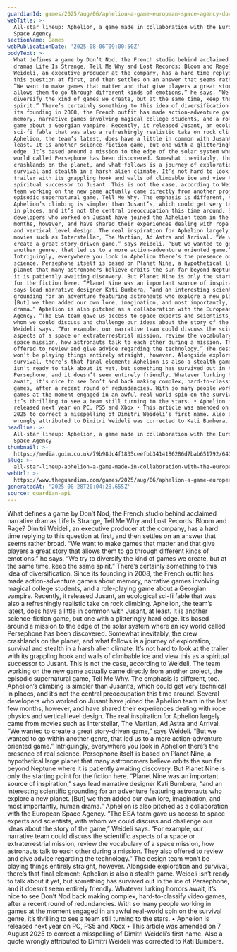 ```yaml
---
guardianId: games/2025/aug/06/aphelion-a-game-european-space-agency-don-t-nod
webTitle: >-
  All-star lineup: Aphelion, a game made in collaboration with the European
  Space Agency
sectionName: Games
webPublicationDate: '2025-08-06T09:00:50Z'
bodyText: >-
  What defines a game by Don’t Nod, the French studio behind acclaimed narrative
  dramas Life Is Strange, Tell Me Why and Lost Records: Bloom and Rage? Dimitri
  Weideli, an executive producer at the company, has a hard time replying to
  this question at first, and then settles on an answer that seems rather broad.
  “We want to make games that matter and that give players a great story that
  allows them to go through different kinds of emotions,” he says. “We try to
  diversify the kind of games we create, but at the same time, keep the same
  spirit.” There’s certainly something to this idea of diversification. Since
  its founding in 2008, the French outfit has made action-adventure games about
  memory, narrative games involving magical college students, and a role-playing
  game about a Georgian vampire. Recently, it released Jusant, an ecological
  sci-fi fable that was also a refreshingly realistic take on rock climbing.
  Aphelion, the team’s latest, does have a little in common with Jusant, at
  least. It is another science-fiction game, but one with a glitteringly hard
  edge. It’s based around a mission to the edge of the solar system where an icy
  world called Persephone has been discovered. Somewhat inevitably, the crew
  crashlands on the planet, and what follows is a journey of exploration,
  survival and stealth in a harsh alien climate. It’s not hard to look at the
  trailer with its grappling hook and walls of climbable ice and view this as a
  spiritual successor to Jusant. This is not the case, according to Weideli. The
  team working on the new game actually came directly from another project, the
  episodic supernatural game, Tell Me Why. The emphasis is different, too.
  Aphelion’s climbing is simpler than Jusant’s, which could get very technical
  in places, and it’s not the central preoccupation this time around. Several
  developers who worked on Jusant have joined the Aphelion team in the last few
  months, however, and have shared their experiences dealing with rope physics
  and vertical level design. The real inspiration for Aphelion largely came from
  movies such as Interstellar, The Martian, Ad Astra and Arrival. “We wanted to
  create a great story-driven game,” says Weideli. “But we wanted to go within
  another genre, that led us to a more action-adventure oriented game.”
  Intriguingly, everywhere you look in Aphelion there’s the presence of real
  science. Persephone itself is based on Planet Nine, a hypothetical large
  planet that many astronomers believe orbits the sun far beyond Neptune where
  it is patiently awaiting discovery. But Planet Nine is only the starting point
  for the fiction here. “Planet Nine was an important source of inspiration,”
  says lead narrative designer Kati Bumbera, “and an interesting scientific
  grounding for an adventure featuring astronauts who explore a new planet.
  [But] we then added our own lore, imagination, and most importantly, human
  drama.” Aphelion is also pitched as a collaboration with the European Space
  Agency. “The ESA team gave us access to space experts and scientists, with
  whom we could discuss and challenge our ideas about the story of the game,”
  Weideli says. “For example, our narrative team could discuss the scientific
  aspects of a space or extraterrestrial mission, review the vocabulary of a
  space mission, how astronauts talk to each other during a mission. They also
  offered to review and give advice regarding the technology.” The design team
  won’t be playing things entirely straight, however. Alongside exploration and
  survival, there’s that final element: Aphelion is also a stealth game. Weideli
  isn’t ready to talk about it yet, but something has survived out in the ice of
  Persephone, and it doesn’t seem entirely friendly. Whatever lurking horrors
  await, it’s nice to see Don’t Nod back making complex, hard-to-classify video
  games, after a recent round of redundancies. With so many people working in
  games at the moment engaged in an awful real-world spin on the survival genre,
  it’s thrilling to see a team still turning to the stars. • Aphelion is
  released next year on PC, PS5 and Xbox • This article was amended on 7 August
  2025 to correct a misspelling of Dimitri Weideli’s first name. Also a quote
  wrongly attributed to Dimitri Weideli was corrected to Kati Bumbera.
headline: >-
  All-star lineup: Aphelion, a game made in collaboration with the European
  Space Agency
thumbnail: >-
  https://media.guim.co.uk/79b98dc4f1835ceefbb3414186286d7bab651792/640_0_2700_2160/500.jpg
slug: >-
  all-star-lineup-aphelion-a-game-made-in-collaboration-with-the-european-space-agency
webUrl: >-
  https://www.theguardian.com/games/2025/aug/06/aphelion-a-game-european-space-agency-don-t-nod
generatedAt: '2025-08-28T20:04:28.655Z'
source: guardian-api
---
```

What defines a game by Don’t Nod, the French studio behind acclaimed narrative dramas Life Is Strange, Tell Me Why and Lost Records: Bloom and Rage? Dimitri Weideli, an executive producer at the company, has a hard time replying to this question at first, and then settles on an answer that seems rather broad. “We want to make games that matter and that give players a great story that allows them to go through different kinds of emotions,” he says. “We try to diversify the kind of games we create, but at the same time, keep the same spirit.” There’s certainly something to this idea of diversification. Since its founding in 2008, the French outfit has made action-adventure games about memory, narrative games involving magical college students, and a role-playing game about a Georgian vampire. Recently, it released Jusant, an ecological sci-fi fable that was also a refreshingly realistic take on rock climbing. Aphelion, the team’s latest, does have a little in common with Jusant, at least. It is another science-fiction game, but one with a glitteringly hard edge. It’s based around a mission to the edge of the solar system where an icy world called Persephone has been discovered. Somewhat inevitably, the crew crashlands on the planet, and what follows is a journey of exploration, survival and stealth in a harsh alien climate. It’s not hard to look at the trailer with its grappling hook and walls of climbable ice and view this as a spiritual successor to Jusant. This is not the case, according to Weideli. The team working on the new game actually came directly from another project, the episodic supernatural game, Tell Me Why. The emphasis is different, too. Aphelion’s climbing is simpler than Jusant’s, which could get very technical in places, and it’s not the central preoccupation this time around. Several developers who worked on Jusant have joined the Aphelion team in the last few months, however, and have shared their experiences dealing with rope physics and vertical level design. The real inspiration for Aphelion largely came from movies such as Interstellar, The Martian, Ad Astra and Arrival. “We wanted to create a great story-driven game,” says Weideli. “But we wanted to go within another genre, that led us to a more action-adventure oriented game.” Intriguingly, everywhere you look in Aphelion there’s the presence of real science. Persephone itself is based on Planet Nine, a hypothetical large planet that many astronomers believe orbits the sun far beyond Neptune where it is patiently awaiting discovery. But Planet Nine is only the starting point for the fiction here. “Planet Nine was an important source of inspiration,” says lead narrative designer Kati Bumbera, “and an interesting scientific grounding for an adventure featuring astronauts who explore a new planet. [But] we then added our own lore, imagination, and most importantly, human drama.” Aphelion is also pitched as a collaboration with the European Space Agency. “The ESA team gave us access to space experts and scientists, with whom we could discuss and challenge our ideas about the story of the game,” Weideli says. “For example, our narrative team could discuss the scientific aspects of a space or extraterrestrial mission, review the vocabulary of a space mission, how astronauts talk to each other during a mission. They also offered to review and give advice regarding the technology.” The design team won’t be playing things entirely straight, however. Alongside exploration and survival, there’s that final element: Aphelion is also a stealth game. Weideli isn’t ready to talk about it yet, but something has survived out in the ice of Persephone, and it doesn’t seem entirely friendly. Whatever lurking horrors await, it’s nice to see Don’t Nod back making complex, hard-to-classify video games, after a recent round of redundancies. With so many people working in games at the moment engaged in an awful real-world spin on the survival genre, it’s thrilling to see a team still turning to the stars. • Aphelion is released next year on PC, PS5 and Xbox • This article was amended on 7 August 2025 to correct a misspelling of Dimitri Weideli’s first name. Also a quote wrongly attributed to Dimitri Weideli was corrected to Kati Bumbera.
